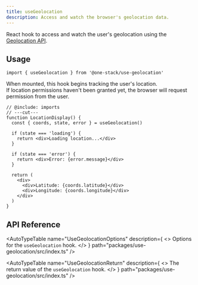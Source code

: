 ```yaml
---
title: useGeolocation
description: Access and watch the browser's geolocation data.
---
```


React hook to access and watch the user's geolocation using the [Geolocation API](https://developer.mozilla.org/en-US/docs/Web/API/Geolocation_API).

## Usage

```tsx twoslash include imports
import { useGeolocation } from '@one-stack/use-geolocation'
```

When mounted, this hook begins tracking the user's location. \
If location permissions haven't been granted yet, the browser will request permission from the user.

```tsx twoslash
// @include: imports
// ---cut---
function LocationDisplay() {
  const { coords, state, error } = useGeolocation()

  if (state === 'loading') {
    return <div>Loading location...</div>
  }

  if (state === 'error') {
    return <div>Error: {error.message}</div>
  }

  return (
    <div>
      <div>Latitude: {coords.latitude}</div>
      <div>Longitude: {coords.longitude}</div>
    </div>
  )
}
```

## API Reference

<AutoTypeTable
  name="UseGeolocationOptions"
  description={
    <>
      Options for the <code>useGeolocation</code> hook.
    </>
  }
  path="packages/use-geolocation/src/index.ts"
/>

<AutoTypeTable
  name="UseGeolocationReturn"
  description={
    <>
      The return value of the <code>useGeolocation</code> hook.
    </>
  }
  path="packages/use-geolocation/src/index.ts"
/>
